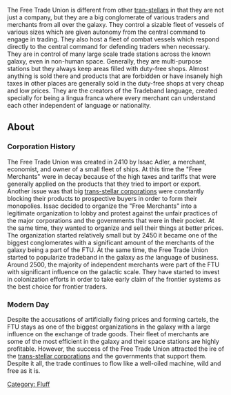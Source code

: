 {{BayPage}}
{{quote|When the elite unite, we have the formation of the corrupt governments and greedy bureaucratic institutions. This elite starts creating taxes and laws so they can preserve their power and their status quo, limiting the power from honest corporations, small businessmen, and the common people. The disenfranchised individuals hold a certain kind of power, however, if we combine them into a network of unions. We decentralize the status quo and the bureaucratic institutions, opening the doors for the inclusion of everyone into the market[...]|Issac Adler, founder of the Free Trade Union|from his book ''The Market, The People, and Other Things''}}

The Free Trade Union is different from other [[Trans-Stellar_Corporations|tran-stellars]] in that they are not just a company, but they are a big conglomerate of various traders and merchants from all over the galaxy. They control a sizable fleet of vessels of various sizes which are given autonomy from the central command to engage in trading. They also host a fleet of combat vessels which respond directly to the central command for defending traders when necessary.
They are in control of many large scale trade stations across the known galaxy, even in non-human space. Generally, they are multi-purpose stations but they always keep areas filled with duty-free shops. Almost anything is sold there and products that are forbidden or have insanely high taxes in other places are generally sold in the duty-free shops at very cheap and low prices.
{{toc_right}}<onlyinclude>They are the creators of the Tradeband language, created specially for being a lingua franca where every merchant can understand each other independent of language or nationality.</onlyinclude>

==About==

===Corporation History===

The Free Trade Union was created in 2410 by Issac Adler, a merchant, economist, and owner of a small fleet of ships. At this time the "Free Merchants" were in decay because of the high taxes and tariffs that were generally applied on the products that they tried to import or export. Another issue was that big [[Trans-Stellar_Corporations|trans-stellar corporations]] were constantly blocking their products to prospective buyers in order to form their monopolies.
Issac decided to organize the "Free Merchants" into a legitimate organization to lobby and protest against the unfair practices of the major corporations and the governments that were in their pocket. At the same time, they wanted to organize and sell their things at better prices. The organization started relatively small but by 2450 it became one of the biggest conglomerates with a significant amount of the merchants of the galaxy being a part of the FTU. At the same time, the Free Trade Union started to popularize tradeband in the galaxy as ''the'' language of business. Around 2500, the majority of independent merchants were part of the FTU with significant influence on the galactic scale. They have started to invest in colonization efforts in order to take early claim of the frontier systems as the best choice for frontier traders.

===Modern Day===

Despite the accusations of artificially fixing prices and forming cartels, the FTU stays as one of the biggest organizations in the galaxy with a large influence on the exchange of trade goods. Their fleet of merchants are some of the most efficient in the galaxy and their space stations are highly profitable. However, the success of the Free Trade Union attracted the ire of the [[Trans-Stellar_Corporations|trans-stellar corporations]] and the governments that support them. Despite it all, the trade continues to flow like a well-oiled machine, wild and free as it is.

[[Category: Fluff]]